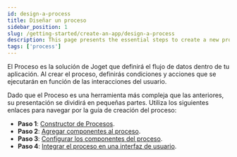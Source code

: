 ```yaml
---
id: design-a-process
title: Diseñar un proceso
sidebar_position: 1
slug: /getting-started/create-an-app/design-a-process
description: This page presents the essential steps to create a new process.
tags: ['process']
---
```


El Proceso es la solución de Joget que definirá el flujo de datos dentro de tu aplicación. Al crear el proceso, definirás condiciones y acciones que se ejecutarán en función de las interacciones del usuario.

Dado que el Proceso es una herramienta más compleja que las anteriores, su presentación se dividirá en pequeñas partes. Utiliza los siguientes enlaces para navegar por la guía de creación del proceso:

- **Paso 1**: [Constructor de Procesos](./design-a-process/process-builder).
- **Paso 2**: [Agregar componentes al proceso](./design-a-process/add-process-components).
- **Paso 3**: [Configurar los componentes del proceso](./design-a-process/configure-components).
- **Paso 4**: [Integrar el proceso en una interfaz de usuario](./design-a-process/integrate-process-into-ui).